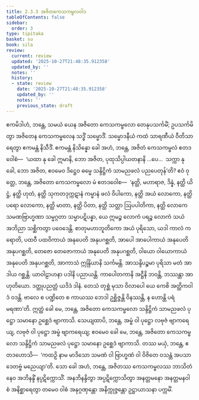 ```yaml
---
title: 2.3.3 အဇိတကေသကမ္ဗလဝါဒ
tableOfContents: false
sidebar:
  order: 3
type: tipitaka
basket: su
book: sila
review:
  current: review
  updated: '2025-10-27T21:48:35.912358'
  updated_by: ''
  notes: ''
  history:
  - state: review
    date: '2025-10-27T21:48:35.912358'
    updated_by: ''
    notes: ''
    previous_state: draft
---
```



<ReviewStatus review={frontmatter.review} showDetails={true} />

<HypothesisAnnotation frontmatter={frontmatter} />

<DynamicBreadcrumb />

<Division number="170" book="sila" e="ch" v="6" p="51">

<Paragraph number="249" book="sila">
ဧကမိဒါဟံ, ဘန္တေ, သမယံ ယေန အဇိတော ကေသကမ္ဗလော တေနုပသင်္ကမိံ; ဥပသင်္ကမိတွာ အဇိတေန ကေသကမ္ဗလေန သဒ္ဓိံ သမ္မောဒိံ. သမ္မောဒနီယံ ကထံ သာရဏီယံ ဝီတိသာရေတွာ ဧကမန္တံ နိသီဒိံ. ဧကမန္တံ နိသိန္နော ခေါ အဟံ, ဘန္တေ, အဇိတံ ကေသကမ္ဗလံ ဧတဒဝေါစံ—  ‘ယထာ နု ခေါ ဣမာနိ, ဘော အဇိတ, ပုထုသိပ္ပါယတနာနိ …ပေ…  သက္ကာ နု ခေါ, ဘော အဇိတ, ဧဝမေဝ ဒိဋ္ဌေဝ ဓမ္မေ သန္ဒိဋ္ဌိကံ သာမညဖလံ ပညပေတုန်’တိ?
</Paragraph>

</Division>
<Division number="171" book="sila" e="ch" v="6" p="51">

<Paragraph number="250" book="sila">
ဧဝံ ဝုတ္တေ, ဘန္တေ, အဇိတော ကေသကမ္ဗလော မံ ဧတဒဝေါစ—  ‘နတ္ထိ, မဟာရာဇ, ဒိန္နံ, နတ္ထိ ယိဋ္ဌံ, နတ္ထိ ဟုတံ, နတ္ထိ သုကတဒုက္ကဋာနံ ကမ္မာနံ ဖလံ ဝိပါကော, နတ္ထိ အယံ လောကော, နတ္ထိ ပရော လောကော, နတ္ထိ မာတာ, နတ္ထိ ပိတာ, နတ္ထိ သတ္တာ ဩပပါတိကာ, နတ္ထိ လောကေ သမဏဗြာဟ္မဏာ သမ္မဂ္ဂတာ သမ္မာပဋိပန္နာ, ယေ ဣမဉ္စ လောကံ ပရဉ္စ လောကံ သယံ အဘိညာ သစ္ဆိကတွာ ပဝေဒေန္တိ. စာတုမဟာဘူတိကော အယံ ပုရိသော, ယဒါ ကာလံ ကရောတိ, ပထဝီ ပထဝိကာယံ အနုပေတိ အနုပဂစ္ဆတိ, အာပေါ အာပေါကာယံ အနုပေတိ အနုပဂစ္ဆတိ, တေဇော တေဇောကာယံ အနုပေတိ အနုပဂစ္ဆတိ, ဝါယော ဝါယောကာယံ အနုပေတိ အနုပဂစ္ဆတိ, အာကာသံ ဣန္ဒြိယာနိ သင်္ကမန္တိ. အာသန္ဒိပဉ္စမာ ပုရိသာ မတံ အာဒါယ ဂစ္ဆန္တိ. ယာဝါဠာဟနာ ပဒါနိ ပညာယန္တိ. ကာပေါတကာနိ အဋ္ဌီနိ ဘဝန္တိ, ဘဿန္တာ အာဟုတိယော. ဒတ္တုပညတ္တံ ယဒိဒံ ဒါနံ. တေသံ တုစ္ဆံ မုသာ ဝိလာပေါ ယေ ကေစိ အတ္ထိကဝါဒံ ဝဒန္တိ. ဗာလေ စ ပဏ္ဍိတေ စ ကာယဿ ဘေဒါ ဥစ္ဆိဇ္ဇန္တိ ဝိနဿန္တိ, န ဟောန္တိ ပရံ မရဏာ’တိ.
</Paragraph>

</Division>
<Division number="172" book="sila" e="ch" v="6" p="52">

<Paragraph number="251" book="sila">
ဣတ္ထံ ခေါ မေ, ဘန္တေ, အဇိတော ကေသကမ္ဗလော သန္ဒိဋ္ဌိကံ သာမညဖလံ ပုဋ္ဌော သမာနော ဥစ္ဆေဒံ ဗျာကာသိ. သေယျထာပိ, ဘန္တေ, အမ္ဗံ ဝါ ပုဋ္ဌော လဗုဇံ ဗျာကရေယျ, လဗုဇံ ဝါ ပုဋ္ဌော အမ္ဗံ ဗျာကရေယျ; ဧဝမေဝ ခေါ မေ, ဘန္တေ, အဇိတော ကေသကမ္ဗလော သန္ဒိဋ္ဌိကံ သာမညဖလံ ပုဋ္ဌော သမာနော ဥစ္ဆေဒံ ဗျာကာသိ. တဿ မယှံ, ဘန္တေ, ဧတဒဟောသိ—  ‘ကထဉှိ နာမ မာဒိသော သမဏံ ဝါ ဗြာဟ္မဏံ ဝါ ဝိဇိတေ ဝသန္တံ အပသာဒေတဗ္ဗံ မညေယျာ’တိ. သော ခေါ အဟံ, ဘန္တေ, အဇိတဿ ကေသကမ္ဗလဿ ဘာသိတံ နေဝ အဘိနန္ဒိံ နပ္ပဋိက္ကောသိံ. အနဘိနန္ဒိတွာ အပ္ပဋိက္ကောသိတွာ အနတ္တမနော အနတ္တမနဝါစံ အနိစ္ဆာရေတွာ တမေဝ ဝါစံ အနုဂ္ဂဏှန္တော အနိက္ကုဇ္ဇန္တော ဥဋ္ဌာယာသနာ ပက္ကမိံ.
</Paragraph>
</Division>